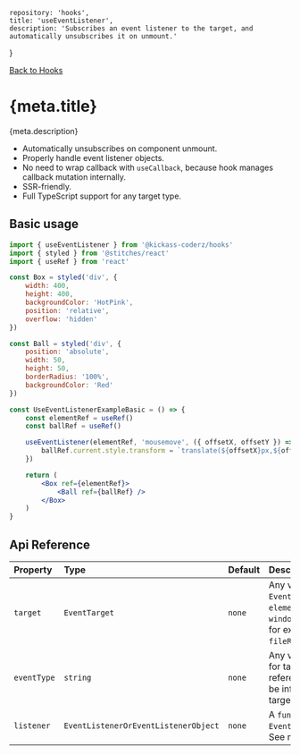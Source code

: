 
    repository: 'hooks',
    title: 'useEventListener',
    description: 'Subscribes an event listener to the target, and automatically unsubscribes it on unmount.'
}

[Back to Hooks](/docs/hooks)

# {meta.title}

<p>{meta.description}</p>

-   Automatically unsubscribes on component unmount.
-   Properly handle event listener objects.
-   No need to wrap callback with `useCallback`, because hook manages callback mutation internally.
-   SSR-friendly.
-   Full TypeScript support for any target type.

## Basic usage

<UseEventListenerExampleBasic />

```jsx
import { useEventListener } from '@kickass-coderz/hooks'
import { styled } from '@stitches/react'
import { useRef } from 'react'

const Box = styled('div', {
    width: 400,
    height: 400,
    backgroundColor: 'HotPink',
    position: 'relative',
    overflow: 'hidden'
})

const Ball = styled('div', {
    position: 'absolute',
    width: 50,
    height: 50,
    borderRadius: '100%',
    backgroundColor: 'Red'
})

const UseEventListenerExampleBasic = () => {
    const elementRef = useRef()
    const ballRef = useRef()

    useEventListener(elementRef, 'mousemove', ({ offsetX, offsetY }) => {
        ballRef.current.style.transform = `translate(${offsetX}px,${offsetY}px)`
    })

    return (
        <Box ref={elementRef}>
            <Ball ref={ballRef} />
        </Box>
    )
}
```

## Api Reference

| Property    | Type                                 | Default | Description                                                                                                                                                        |
| :---------- | :----------------------------------- | :------ | :----------------------------------------------------------------------------------------------------------------------------------------------------------------- |
| `target`    | `EventTarget`                        | `none`  | Any valid `EventTarget`, be it `element`, `elementref`, `window`, `document` or for example `fileReader` instance.                                                 |
| `eventType` | `string`                             | `none`  | Any valid `EventType` for targeted reference. Types will be inferred based on target.                                                                              |
| `listener`  | `EventListenerOrEventListenerObject` | `none`  | A `function` or `EventListenerObject`. See more [here](https://developer.mozilla.org/en-US/docs/Web/API/EventTarget/addEventListener#the_event_listener_callback). |

